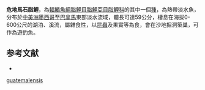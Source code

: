 {{Speciesbox
| status = NE
| status_system = IUCN3.1
| image = 
| genus = Brycon
| species = guatemalensis
| authority = {{le|查爾斯·塔特·里根|Charles Tate Regan|Regan}}, 1908
| synonyms = 
}}
'''危地馬石脂鯉'''，為[[輻鰭魚綱|輻鰭魚綱]][[脂鯉目|脂鯉目]][[脂鯉亞目|脂鯉亞目]][[脂鯉科|脂鯉科]]的其中一個[[種|種]]，為熱帶淡水魚，分布於[[中美洲|中美洲]][[墨西哥|墨西哥]]至[[巴拿馬|巴拿馬]]東部淡水流域，體長可達59公分，棲息在海拔0-600公尺的湖泊、溪流，屬雜食性，以[[昆蟲|昆蟲]]及果實等為食，會在沙地掘洞築巢，可作為遊釣魚。

==参考文献==
{{refbegin}}
*{{FishBase_species|genus=Brycon|species=guatemalensis|year=2013|month=11}}
{{refend}}

{{Taxonbar|from=Q6421118}}

[[Category:石脂鯉屬|guatemalensis]]

{{魚類小作品}}